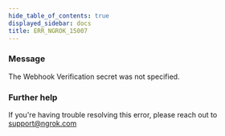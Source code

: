 ```yaml
---
hide_table_of_contents: true
displayed_sidebar: docs
title: ERR_NGROK_15007
---
```


### Message

The Webhook Verification secret was not specified.

### Further help

If you're having trouble resolving this error, please reach out to [support@ngrok.com](mailto:support@ngrok.com?subject=Help%20with%20ERR_NGROK_15007)
